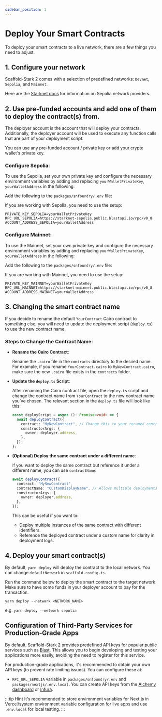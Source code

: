 ```yaml
---
sidebar_position: 1
---
```


# Deploy Your Smart Contracts

To deploy your smart contracts to a live network, there are a few things you need to adjust.

## 1. Configure your network

Scaffold-Stark 2 comes with a selection of predefined networks: `Devnet`, `Sepolia`, and `Mainnet`.

Here are the [Starknet docs](https://docs.starknet.io/documentation/tools/api-services/) for information on Sepolia network providers.

## 2. Use pre-funded accounts and add one of them to deploy the contract(s) from.

The deployer account is the account that will deploy your contracts. Additionally, the deployer account will be used to execute any function calls that are part of your deployment script.

You can use any pre-funded account / private key or add your crypto wallet's private key.

### Configure Sepolia:

To use the Sepolia, set your own private key and configure the necessary environment variables by adding and replacing `yourWalletPrivateKey`, `yourWalletAddress` in the following:

Add the following to the `packages/snfoundry/.env` file:

If you are working with Sepolia, you need to use the setup:

```env
PRIVATE_KEY_SEPOLIA=yourWalletPrivateKey
RPC_URL_SEPOLIA=https://starknet-sepolia.public.blastapi.io/rpc/v0_8
ACCOUNT_ADDRESS_SEPOLIA=yourWalletAddress
```

### Configure Mainnet:

To use the Mainnet, set your own private key and configure the necessary environment variables by adding and replacing `yourWalletPrivateKey`, `yourWalletAddress` in the following:

Add the following to the `packages/snfoundry/.env` file:

If you are working with Mainnet, you need to use the setup:

```env
PRIVATE_KEY_MAINNET=yourWalletPrivateKey
RPC_URL_MAINNET=https://starknet-mainnet.public.blastapi.io/rpc/v0_8
ACCOUNT_ADDRESS_MAINNET=yourWalletAddress
```

## 3. Changing the smart contract name

If you decide to rename the default `YourContract` Cairo contract to something else, you will need to update the deployment script (`deploy.ts`) to use the new contract name.

### Steps to Change the Contract Name:

- **Rename the Cairo Contract**:

  Rename the `.cairo` file in the `contracts` directory to the desired name. For example, if you rename `YourContract.cairo` to `MyNewContract.cairo`, make sure the new `.cairo` file exists in the `contracts` folder.

- **Update the `deploy.ts` Script**:

  After renaming the Cairo contract file, open the `deploy.ts` script and change the contract name from `YourContract` to the new contract name you’ve chosen. The relevant section in the `deploy.ts` file will look like this:

  ```typescript
  const deployScript = async (): Promise<void> => {
    await deployContract({
      contract: "MyNewContract", // Change this to your renamed contract
      constructorArgs: {
        owner: deployer.address,
      },
    });
  };
  ```

- **(Optional) Deploy the same contract under a different name**:

  If you want to deploy the same contract but reference it under a different name, you can use `contractName`:

  ```typescript
  await deployContract({
    contract: "MyNewContract",
    contractName: "CustomDisplayName", // Allows multiple deployments with unique references
    constructorArgs: {
      owner: deployer.address,
    },
  });
  ```

  This can be useful if you want to:

  - Deploy multiple instances of the same contract with different identifiers.
  - Reference the deployed contract under a custom name for clarity in deployment logs.

## 4. Deploy your smart contract(s)

By default, `yarn deploy` will deploy the contract to the local network. You can change `defaultNetwork` in `scaffold.config.ts`.

Run the command below to deploy the smart contract to the target network. Make sure to have some funds in your deployer account to pay for the transaction.

```
yarn deploy --network <NETWORK_NAME>
```

e.g. `yarn deploy --network sepolia`

## Configuration of Third-Party Services for Production-Grade Apps

By default, Scaffold-Stark 2 provides predefined API keys for popular public services such as [Blast](https://blastapi.io/chains/starknet). This allows you to begin developing and testing your applications more easily, avoiding the need to register for this service.

For production-grade applications, it's recommended to obtain your own API keys (to prevent rate limiting issues). You can configure these at:

- `RPC_URL_SEPOLIA` variable in `packages/snfoundry/.env` and `packages/nextjs/.env.local`. You can create API keys from the [Alchemy dashboard](https://dashboard.alchemy.com/) or [Infura](https://www.infura.io/).

:::tip Hint
It's recommended to store environment variables for Next.js in Vercel/system environment variable configuration for live apps and use `.env.local` for local testing.
:::
